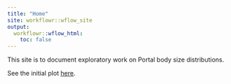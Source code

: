 ```yaml
---
title: "Home"
site: workflowr::wflow_site
output:
  workflowr::wflow_html:
    toc: false
---
```


This site is to document exploratory work on Portal body size distributions. 

See the initial plot [here](plot_distributions.html). 
